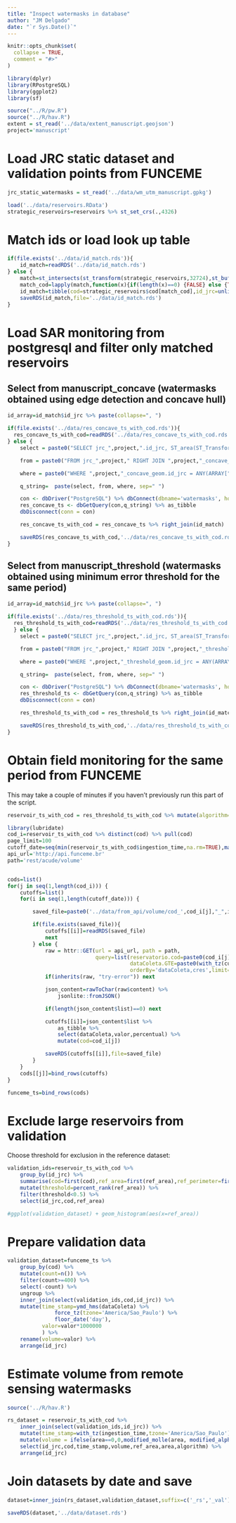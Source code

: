 ```yaml
---
title: "Inspect watermasks in database"
author: "JM Delgado"
date: "`r Sys.Date()`"
---
```


```r
knitr::opts_chunk$set(
  collapse = TRUE,
  comment = "#>"
)
```

```r
library(dplyr)
library(RPostgreSQL)
library(ggplot2)
library(sf)

source("../R/pw.R")
source("../R/hav.R")
extent = st_read('../data/extent_manuscript.geojson')
project='manuscript'
```


# Load JRC static dataset and validation points from FUNCEME

```r
jrc_static_watermasks = st_read('../data/wm_utm_manuscript.gpkg')

load('../data/reservoirs.RData')
strategic_reservoirs=reservoirs %>% st_set_crs(.,4326)
```

# Match ids or load look up table
```r
if(file.exists('../data/id_match.rds')){
    id_match=readRDS('../data/id_match.rds')
} else {
    match=st_intersects(st_transform(strategic_reservoirs,32724),st_buffer(jrc_static_watermasks,100),sparse=TRUE)
    match_cod=lapply(match,function(x){if(length(x)==0) {FALSE} else {TRUE}}) %>% unlist
    id_match=tibble(cod=strategic_reservoirs$cod[match_cod],id_jrc=unlist(match) %>% jrc_static_watermasks$id_jrc[.])
    saveRDS(id_match,file='../data/id_match.rds')
}
```

# Load SAR monitoring from postgresql and filter only matched reservoirs

## Select from manuscript_concave (watermasks obtained using edge detection and concave hull)

```r
id_array=id_match$id_jrc %>% paste(collapse=", ")

if(file.exists('../data/res_concave_ts_with_cod.rds')){
  res_concave_ts_with_cod=readRDS('../data/res_concave_ts_with_cod.rds')
} else {
    select = paste0("SELECT jrc_",project,".id_jrc, ST_area(ST_Transform(jrc_",project,".geom,32629)) as ref_area, ST_Perimeter(ST_Transform(jrc_",project,".geom,32629)) as ref_perimeter, ",project,"_concave_geom.area,",project,"_concave_geom.ingestion_time,",project,"_concave_geom.source_id")

    from = paste0("FROM jrc_",project," RIGHT JOIN ",project,"_concave_geom ON jrc_",project,".id_jrc=",project,"_concave_geom.id_jrc")

    where = paste0("WHERE ",project,"_concave_geom.id_jrc = ANY(ARRAY[",id_array,"]);")

    q_string=  paste(select, from, where, sep=" ")

    con <- dbDriver("PostgreSQL") %>% dbConnect(dbname='watermasks', host = db_host, port = 5432, user = "sar2water", password = pw)
    res_concave_ts <- dbGetQuery(con,q_string) %>% as_tibble
    dbDisconnect(conn = con)

    res_concave_ts_with_cod = res_concave_ts %>% right_join(id_match)

    saveRDS(res_concave_ts_with_cod,'../data/res_concave_ts_with_cod.rds')
}
```

## Select from manuscript_threshold (watermasks obtained using minimum error threshold for the same period)

```r
id_array=id_match$id_jrc %>% paste(collapse=", ")

if(file.exists('../data/res_threshold_ts_with_cod.rds')){
  res_threshold_ts_with_cod=readRDS('../data/res_threshold_ts_with_cod.rds')
  } else {
    select = paste0("SELECT jrc_",project,".id_jrc, ST_area(ST_Transform(jrc_",project,".geom,32629)) as ref_area, ST_Perimeter(ST_Transform(jrc_",project,".geom,32629)) as ref_perimeter, ",project,"_threshold_geom.area,",project,"_threshold_geom.ingestion_time,",project,"_threshold_geom.source_id")

    from = paste0("FROM jrc_",project," RIGHT JOIN ",project,"_threshold_geom ON jrc_",project,".id_jrc=",project,"_threshold_geom.id_jrc")

    where = paste0("WHERE ",project,"_threshold_geom.id_jrc = ANY(ARRAY[",id_array,"]);")

    q_string=  paste(select, from, where, sep=" ")

    con <- dbDriver("PostgreSQL") %>% dbConnect(dbname='watermasks', host = db_host, port = 5432, user = "sar2water", password = pw)
    res_threshold_ts <- dbGetQuery(con,q_string) %>% as_tibble
    dbDisconnect(conn = con)

    res_threshold_ts_with_cod = res_threshold_ts %>% right_join(id_match)

    saveRDS(res_threshold_ts_with_cod,'../data/res_threshold_ts_with_cod.rds')
}
```



# Obtain field monitoring for the same period from FUNCEME

This may take a couple of minutes if you haven't previously run this part of the script.
```r

reservoir_ts_with_cod = res_threshold_ts_with_cod %>% mutate(algorithm='minimum error threshold') %>% bind_rows(res_concave_ts_with_cod %>% mutate(algorithm='canny edge + concave hull'))

library(lubridate)
cod_i=reservoir_ts_with_cod %>% distinct(cod) %>% pull(cod)
page_limit=100
cutoff_date=seq(min(reservoir_ts_with_cod$ingestion_time,na.rm=TRUE),max(reservoir_ts_with_cod$ingestion_time,na.rm=TRUE),paste0(page_limit,' day'))
api_url='http://api.funceme.br'
path='rest/acude/volume'


cods=list()
for(j in seq(1,length(cod_i))) {
    cutoffs=list()
    for(i in seq(1,length(cutoff_date))) {

        saved_file=paste0('../data/from_api/volume/cod_',cod_i[j],"_",i,"_of_",length(cutoff_date),".rds")

        if(file.exists(saved_file)){
            cutoffs[[i]]=readRDS(saved_file)
            next
        } else {
            raw = httr::GET(url = api_url, path = path,
                            query=list(reservatorio.cod=paste0(cod_i[j]),
                                       dataColeta.GTE=paste0(with_tz(cutoff_date[i],tz="America/Sao_Paulo")),
                                       orderBy='dataColeta,cres',limit=page_limit))
            if(inherits(raw, "try-error")) next

            json_content=rawToChar(raw$content) %>%
                jsonlite::fromJSON()

            if(length(json_content$list)==0) next

            cutoffs[[i]]=json_content$list %>%
                as_tibble %>%
                select(dataColeta,valor,percentual) %>%
                mutate(cod=cod_i[j])

            saveRDS(cutoffs[[i]],file=saved_file)
        }
    }
    cods[[j]]=bind_rows(cutoffs)
}

funceme_ts=bind_rows(cods)
```

# Exclude large reservoirs from validation

Choose threshold for exclusion in the reference dataset:

```r
validation_ids=reservoir_ts_with_cod %>%
    group_by(id_jrc) %>%
    summarise(cod=first(cod),ref_area=first(ref_area),ref_perimeter=first(ref_perimeter)) %>%
    mutate(threshold=percent_rank(ref_area)) %>%
    filter(threshold<0.5) %>%
    select(id_jrc,cod,ref_area)

#ggplot(validation_dataset) + geom_histogram(aes(x=ref_area))
```

# Prepare validation data

```r
validation_dataset=funceme_ts %>%
    group_by(cod) %>%
    mutate(count=n()) %>%
    filter(count>=400) %>%
    select(-count) %>%
    ungroup %>%
    inner_join(select(validation_ids,cod,id_jrc)) %>%
    mutate(time_stamp=ymd_hms(dataColeta) %>%
               force_tz(tzone='America/Sao_Paulo') %>%
               floor_date('day'),
           valor=valor*1000000           
           ) %>%
    rename(volume=valor) %>%
    arrange(id_jrc)

```

# Estimate volume from remote sensing watermasks

```r
source('../R/hav.R')

rs_dataset = reservoir_ts_with_cod %>%
    inner_join(select(validation_ids,id_jrc)) %>%
    mutate(time_stamp=with_tz(ingestion_time,tzone='America/Sao_Paulo') %>% floor_date('day')) %>%
    mutate(volume = ifelse(area==0,0,modified_molle(area, modified_alpha(ref_perimeter,ref_area),modified_K(ref_perimeter,ref_area)))) %>%
    select(id_jrc,cod,time_stamp,volume,ref_area,area,algorithm) %>%
    arrange(id_jrc)


```


# Join datasets by date and save

```r

dataset=inner_join(rs_dataset,validation_dataset,suffix=c('_rs','_val'),by=c('id_jrc','time_stamp')) %>% filter(volume_rs<100000000) %>% filter(volume_rs>0) %>% filter(volume_val>0) %>% mutate(id_jrc=as.factor(id_jrc))

saveRDS(dataset,'../data/dataset.rds')


```
